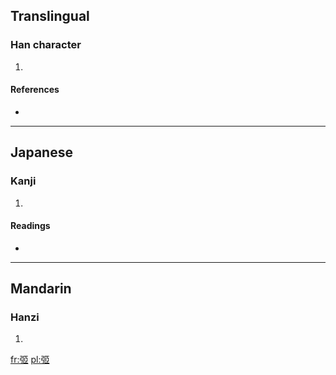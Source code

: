 ==Translingual==

===Han character===
{{Han char|rn=57|rad=弓|as=06|sn=9|four=|canj=弓尸中中 (NSLL)}}

# {{defn|Han|sort=弓06}}

====References====
* {{Han ref|kx=0358.050|dkj=09766|hdz=20995.050|uh=5F2C|ud=24364}}

----

==Japanese==

===Kanji===
{{ja-kanji|grade=|rs=弓06}}

# {{defn|Japanese|sort=弓06}}

====Readings====
* {{ja-readings|on=[[い]] (i)|kun=[[ゆみのな]] (yuminona)}}

----

==Mandarin==

===Hanzi===
{{cmn-hanzi|pin=[[yí]] ([[yi2]])|wg=i<sup>2</sup>}}

# {{defn|Mandarin|sort=弓06}}

[[fr:弬]]
[[pl:弬]]